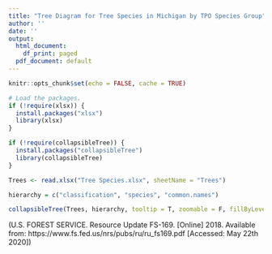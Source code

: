 ```yaml
---
title: "Tree Diagram for Tree Species in Michigan by TPO Species Group"
author: ''
date: ''
output:
  html_document:
    df_print: paged
  pdf_document: default
---
```


```r
knitr::opts_chunk$set(echo = FALSE, cache = TRUE)
```

```r
# Load the packages.
if (!require(xlsx)) {
  install.packages("xlsx")
  library(xlsx)
}

if (!require(collapsibleTree)) {
  install.packages("collapsibleTree")
  library(collapsibleTree)
}
```

```r
Trees <- read.xlsx("Tree Species.xlsx", sheetName = "Trees")

hierarchy = c("classification", "species", "common.names")

collapsibleTree(Trees, hierarchy, tooltip = T, zoomable = F, fillByLevel = T, fontSize = 9, nodeSize = "leafCount") #can add collapsed = F to get the full plot directly
```
(U.S. FOREST SERVICE. Resource Update FS-169. [Online] 2018. Available from: https://www.fs.fed.us/nrs/pubs/ru/ru_fs169.pdf [Accessed: May 22th 2020])